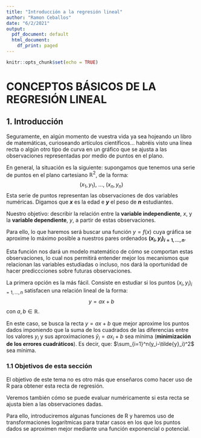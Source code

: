 ```yaml
---
title: "Introducción a la regresión lineal"
author: "Ramon Ceballos"
date: "6/2/2021"
output:
  pdf_document: default
  html_document:
    df_print: paged
---
```


```r
knitr::opts_chunk$set(echo = TRUE)
```

# CONCEPTOS BÁSICOS DE LA REGRESIÓN LINEAL

## 1. Introducción

Seguramente, en algún momento de vuestra vida ya sea hojeando un libro de matemáticas, curioseando artículos científicos... habréis visto una línea recta o algún otro tipo de curva en un gráfico que se ajusta a las observaciones representadas por medio de puntos en el plano.

En general, la situación es la siguiente: supongamos que tenemos una serie de puntos en el plano cartesiano $\mathbb{R}^2$, de la forma:
$$(x_1,y_1),\ \dots,\ (x_n,y_n)$$
Esta serie de puntos representan las observaciones de dos variables numéricas. Digamos que **$x$** es la edad e **$y$** el peso de **$n$** estudiantes.

Nuestro objetivo: describir la relación entre la **variable independiente**, $x$, y la **variable dependiente**, $y$, a partir de estas observaciones.

Para ello, lo que haremos será buscar una función $y=f(x)$ cuya gráfica se aproxime lo máximo posible a nuestros pares ordenados **$(x_i,y_i)_{i=1,\dots,n}$**.

Esta función nos dará un modelo matemático de cómo se comportan estas observaciones, lo cual nos permitirá entender mejor los mecanismos que relacionan las variables estudiadas o incluso, nos dará la oportunidad de hacer prediccciones sobre futuras observaciones.

La primera opción es la más fácil. Consiste en estudiar si los puntos $(x_i,y_i)_{i=1,\dots,n}$ satisfacen una relación lineal de la forma:
$$y = ax +b$$
con $a,b\in\mathbb{R}$.

En este caso, se busca la recta $y = ax +b$ que mejor aproxime los puntos dados imponiendo que la suma de los cuadrados de las diferencias entre los valores $y_i$ y sus aproximaciones $\tilde{y}_i=ax_i+b$ sea mínima (**minimización de los errores cuadráticos**). Es decir, que:
$\sum_{i=1}^n(y_i-\tilde{y}_i)^2$ sea mínima.

### 1.1 Objetivos de esta sección

El objetivo de este tema no es otro más que enseñaros como hacer uso de R para obtener esta recta de regresión.

Veremos también cómo se puede evaluar numéricamente si esta recta se ajusta bien a las observaciones dadas.

Para ello, introduciremos algunas funciones de R y haremos uso de transformaciones logarítmicas para tratar casos en los que los puntos dados se aproximen mejor mediante una función exponencial o potencial.





